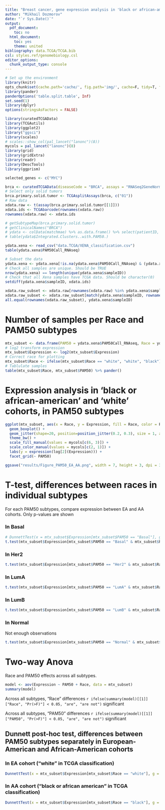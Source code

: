 ```yaml
---
title: "Breast cancer, gene expression analysis in 'black or african-american' and 'white' cohorts, in PAM50 subtypes"
author: "Mikhail Dozmorov"
date: "`r Sys.Date()`"
output:
  pdf_document:
    toc: no
  html_document:
    toc: yes
    theme: united
bibliography: data.TCGA/TCGA.bib
csl: styles.ref/genomebiology.csl
editor_options:
  chunk_output_type: console
---
```


```r
# Set up the environment
library(knitr)
opts_chunk$set(cache.path='cache/', fig.path='img/', cache=F, tidy=T, fig.keep='high', echo=F, dpi=100, warnings=F, message=F, comment=NA, warning=F, results='as.is', fig.width = 10, fig.height = 6) #out.width=700, 
library(pander)
panderOptions('table.split.table', Inf)
set.seed(1)
library(dplyr)
options(stringsAsFactors = FALSE)
```


```r
library(curatedTCGAData)
library(TCGAutils)
library(ggplot2)
library("ggsci")
library(scales)
# scales::show_col(pal_lancet("lanonc")(8))
mycols = pal_lancet("lanonc")(8)
library(grid)
library(gridExtra)
library(readr)
library(DescTools)
library(ggprism)
```

```r
selected_genes <- c("MYC")
```

```r
brca <- curatedTCGAData(diseaseCode = "BRCA", assays = "RNASeq2GeneNorm", FALSE, version = "2.0.1")
# Select only solid tumors
brca.primary.solid.tumor <- TCGAsplitAssays(brca, c("01"))
# Raw data
xdata.raw <- t(assay(brca.primary.solid.tumor[[1]]))
xdata.ids <- TCGAbarcode(rownames(xdata.raw))
rownames(xdata.raw) <- xdata.ids

# getSubtypeMap(brca.primary.solid.tumor)
# getClinicalNames("BRCA")
# ydata <- colData(matchmae) %>% as.data.frame() %>% select(patientID, race, ethnicity, Integrated.Clusters..with.PAM50.)
# table(ydata$Integrated.Clusters..with.PAM50.)

ydata.xena <- read_csv("data.TCGA/XENA_classification.csv")
table(ydata.xena$PAM50Call_RNAseq)

# Subset the data
ydata.xena <- ydata.xena[!is.na(ydata.xena$PAM50Call_RNAseq) & (ydata.xena$race %in% c("white", "black or african american")), ]
# Check all samples are unique. Should be TRUE
nrow(ydata.xena) == length(unique(ydata.xena$sampleID))
# Check that all Xena samples have TCGA data. Should be character(0)
setdiff(ydata.xena$sampleID, xdata.ids)

xdata.raw_subset <- xdata.raw[rownames(xdata.raw) %in% ydata.xena$sampleID, selected_genes, drop = FALSE]
xdata.raw_subset <- xdata.raw_subset[match(ydata.xena$sampleID, rownames(xdata.raw_subset)), , drop = FALSE]
all.equal(rownames(xdata.raw_subset), ydata.xena$sampleID)
```

# Number of samples per Race and PAM50 subtypes

```r
mtx_subset <- data.frame(PAM50 = ydata.xena$PAM50Call_RNAseq, Race = ydata.xena$race, Expression = xdata.raw_subset[, selected_genes]  )
# log2 transform expression
mtx_subset$Expression <- log2(mtx_subset$Expression)
# Correct race for plotting
mtx_subset$Race <- ifelse(mtx_subset$Race == "white", "white", "black")
# Tablulate samples
table(mtx_subset$Race, mtx_subset$PAM50) %>% pander()
```

# Expression analysis in 'black or african-american' and 'white' cohorts, in PAM50 subtypes

```r
ggplot(mtx_subset, aes(x = Race, y = Expression, fill = Race, color = Race)) + 
  geom_boxplot() +
  geom_jitter(shape=20, position=position_jitter(0.2, 0.3), size = 1, alpha = 0.5) +
  theme_bw() +
  scale_fill_manual(values = mycols[c(6, 3)]) +
  scale_color_manual(values = mycols[c(2, 1)]) +
  labs(y = expression(log[2](Expression))) +
  facet_grid(~ PAM50)

ggsave("results/Figure_PAM50_EA_AA.png", width = 7, height = 3, dpi = 300)
```

# T-test, differences between races in individual subtypes

For each PAM50 subtypes, compare expression between EA and AA cohorts. Only p-values are shown

### In Basal

```r
# DunnettTest(x = mtx_subset$Expression[mtx_subset$PAM50 == "Basal"], g = factor(mtx_subset$Race[mtx_subset$PAM50 == "Basal"]))
t.test(mtx_subset$Expression[mtx_subset$PAM50 == "Basal" & mtx_subset$Race == "white"], mtx_subset$Expression[mtx_subset$PAM50 == "Basal" & mtx_subset$Race == "black"])$p.value
```

### In Her2

```r
t.test(mtx_subset$Expression[mtx_subset$PAM50 == "Her2" & mtx_subset$Race == "white"], mtx_subset$Expression[mtx_subset$PAM50 == "Her2" & mtx_subset$Race == "black"])$p.value
```

### In LumA

```r
t.test(mtx_subset$Expression[mtx_subset$PAM50 == "LumA" & mtx_subset$Race == "white"], mtx_subset$Expression[mtx_subset$PAM50 == "LumA" & mtx_subset$Race == "black"])$p.value
```

### In LumB

```r
t.test(mtx_subset$Expression[mtx_subset$PAM50 == "LumB" & mtx_subset$Race == "white"], mtx_subset$Expression[mtx_subset$PAM50 == "LumB" & mtx_subset$Race == "black"])$p.value
```

### In Normal

Not enough observations

```r
t.test(mtx_subset$Expression[mtx_subset$PAM50 == "Normal" & mtx_subset$Race == "white"], mtx_subset$Expression[mtx_subset$PAM50 == "Normal" & mtx_subset$Race == "black"])$p.value
```

# Two-way Anova

Race and PAM50 effects across all subtypes.

```r
model <- aov(Expression ~ PAM50 + Race, data = mtx_subset)
summary(model)
```

Across all subtypes, "Race" differences `r ifelse(summary(model)[[1]]["Race", "Pr(>F)"] < 0.05, "are", "are not")` significant

Across all subtypes, "PAM50" differences `r ifelse(summary(model)[[1]]["PAM50", "Pr(>F)"] < 0.05, "are", "are not")` significant

## Dunnett post-hoc test, differences between PAM50 subtypes separately in European-American and African-American cohorts

### In EA cohort ("white" in TCGA classification)

```r
DunnettTest(x = mtx_subset$Expression[mtx_subset$Race == "white"], g = factor(mtx_subset$PAM50[mtx_subset$Race == "white"]))
```

### In AA cohort ("black or african american" in TCGA classification)

```r
DunnettTest(x = mtx_subset$Expression[mtx_subset$Race == "black"], g = factor(mtx_subset$PAM50[mtx_subset$Race == "black"]))
```




